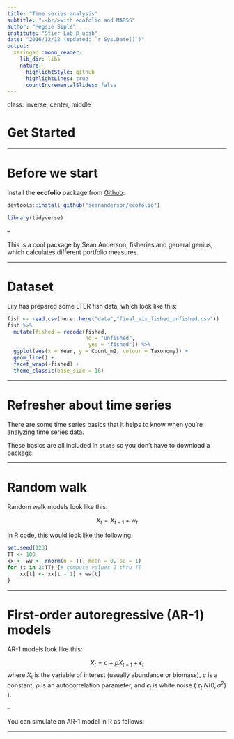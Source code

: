 ```yaml
---
title: "Time series analysis"
subtitle: "⚔<br/>with ecofolio and MARSS"
author: "Megsie Siple"
institute: "Stier Lab @ ucsb"
date: "2016/12/12 (updated: `r Sys.Date()`)"
output:
  xaringan::moon_reader:
    lib_dir: libs
    nature:
      highlightStyle: github
      highlightLines: true
      countIncrementalSlides: false
---
```


class: inverse, center, middle

# Get Started

---

# Before we start

Install the **ecofolio** package from [Github](https://github.com/seananderson/ecofolio):

```r
devtools::install_github("seananderson/ecofolio")
```

```r
library(tidyverse)
```

--

This is a cool package by Sean Anderson, fisheries and general genius, which calculates different portfolio measures. 

---

# Dataset

Lily has prepared some LTER fish data, which look like this:
```r

fish <- read.csv(here::here("data","final_six_fished_unfished.csv"))
fish %>%
  mutate(fished = recode(fished, 
                         no = "unfished",
                          yes = "fished")) %>%
  ggplot(aes(x = Year, y = Count_m2, colour = Taxonomy)) +
  geom_line() +
  facet_wrap(~fished) +
  theme_classic(base_size = 16)
```
---

# Refresher about time series

There are some time series basics that it helps to know when you're analyzing time series data.

These basics are all included in `stats` so you don't have to download a package. 

--- 


# Random walk

Random walk models look like this:

$$X_t = X_{t-1}+w_t$$

In R code, this would look like the following:
```r
set.seed(123)
TT <- 100
xx <- ww <- rnorm(n = TT, mean = 0, sd = 1)
for (t in 2:TT) {# compute values 2 thru TT
    xx[t] <- xx[t - 1] + ww[t]
}
```
---

# First-order autoregressive (AR-1) models

AR-1 models look like this:

$$X_t = c + \rho X_{t-1} +\epsilon_t$$
where $X_t$ is the variable of interest (usually abundance or biomass), $c$ is a constant, $\rho$ is an autocorrelation parameter, and $\epsilon_t$ is white noise ( $\epsilon_t ~ N(0, \sigma^2)$ ).

-- 

You can simulate an AR-1 model in R as follows:


---
